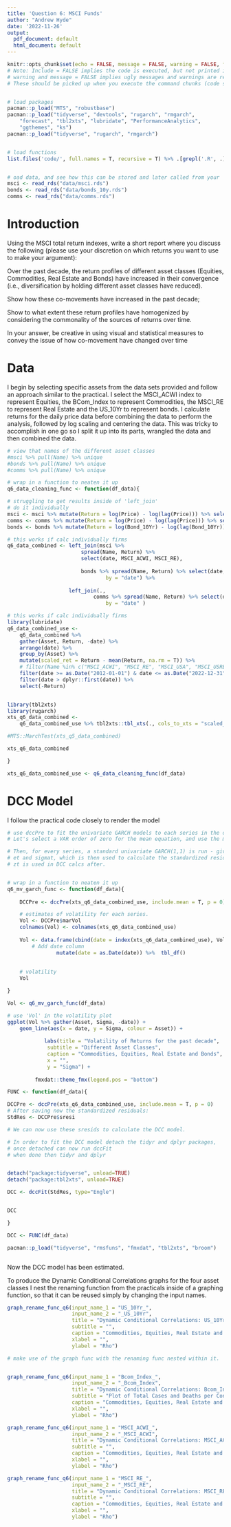 ```yaml
---
title: 'Question 6: MSCI Funds'
author: "Andrew Hyde"
date: '2022-11-26'
output:
  pdf_document: default
  html_document: default
---
```



```r

knitr::opts_chunk$set(echo = FALSE, message = FALSE, warning = FALSE, fig.width = 6, fig.height = 5, fig.pos="H", fig.pos = 'H')
# Note: Include = FALSE implies the code is executed, but not printed in your pdf.
# warning and message = FALSE implies ugly messages and warnings are removed from your pdf.
# These should be picked up when you execute the command chunks (code sections below) in your rmd, not printed in your paper!


# load packages
pacman::p_load("MTS", "robustbase")
pacman::p_load("tidyverse", "devtools", "rugarch", "rmgarch", 
    "forecast", "tbl2xts", "lubridate", "PerformanceAnalytics", 
    "ggthemes", "ks")
pacman::p_load("tidyverse", "rugarch", "rmgarch")


# load functions
list.files('code/', full.names = T, recursive = T) %>% .[grepl('.R', .)] %>% as.list() %>% walk(~source(.))


# oad data, and see how this can be stored and later called from your 'data' folder.
msci <- read_rds("data/msci.rds")
bonds <- read_rds("data/bonds_10y.rds")
comms <- read_rds("data/comms.rds")

```

# Introduction \label{Introduction}

Using the MSCI total return indexes, write a short report where you discuss the following (please
use your discretion on which returns you want to use to make your argument):

Over the past decade, the return profiles of different asset classes (Equities, Commodities,
Real Estate and Bonds) have increased in their convergence (i.e., diversification by holding
different asset classes have reduced).

Show how these co-movements have increased in the past decade;

Show to what extent these return profiles have homogenized by considering the commonality of the sources of returns over time.

In your answer, be creative in using visual and statistical measures to convey the issue of
how co-movement have changed over time

# Data
I begin by selecting specific assets from the data sets provided and follow an approach similar to the practical. I select the MSCI_ACWI index to represent Equities, the BCom_Index to represent Commodities, the MSCI_RE to represent Real Estate and the US_10Yr to represent bonds. I calculate returns for the daily price data before combining the data to perform the analysis, followed by log scaling and centering the data. This was tricky to accomplish in one go so I split it up into its parts, wrangled the data and then combined the data.

```r
# view that names of the different asset classes
#msci %>% pull(Name) %>% unique
#bonds %>% pull(Name) %>% unique
#comms %>% pull(Name) %>% unique

# wrap in a function to neaten it up
q6_data_cleaning_func <- function(df_data){

# struggling to get results inside of 'left_join'
# do it individually
msci <- msci %>% mutate(Return = log(Price) - log(lag(Price))) %>% select(-Price)
comms <- comms %>% mutate(Return = log(Price) - log(lag(Price))) %>% select(-Price)
bonds <- bonds %>% mutate(Return = log(Bond_10Yr) - log(lag(Bond_10Yr))) %>% select(-Bond_10Yr)

# this works if calc individually firms
q6_data_combined <- left_join(msci %>% 
                        spread(Name, Return) %>%
                        select(date, MSCI_ACWI, MSCI_RE),
                    
                        bonds %>% spread(Name, Return) %>% select(date, US_10Yr),
                                by = "date") %>% 
    
                    left_join(.,
                            comms %>% spread(Name, Return) %>% select(date, Bcom_Index),
                                by = "date" )

# this works if calc individually firms
library(lubridate)
q6_data_combined_use <- 
    q6_data_combined %>% 
    gather(Asset, Return, -date) %>% 
    arrange(date) %>% 
    group_by(Asset) %>% 
    mutate(scaled_ret = Return - mean(Return, na.rm = T)) %>% 
    # filter(Name %in% c("MSCI_ACWI", "MSCI_RE", "MSCI_USA", "MSCI_USREIT")) %>% 
    filter(date >= as.Date("2012-01-01") & date <= as.Date("2022-12-31")) %>% 
    filter(date > dplyr::first(date)) %>% 
    select(-Return)


library(tbl2xts)
library(rugarch)
xts_q6_data_combined <- 
    q6_data_combined_use %>% tbl2xts::tbl_xts(., cols_to_xts = "scaled_ret", spread_by = "Asset")

#MTS::MarchTest(xts_q5_data_combined)

xts_q6_data_combined

}

xts_q6_data_combined_use <- q6_data_cleaning_func(df_data)

```

# DCC Model
I follow the practical code closely to render the model

```r

# use dccPre to fit the univariate GARCH models to each series in the data frame of returns.
# Let's select a VAR order of zero for the mean equation, and use the mean of each series.

# Then, for every series, a standard univariate GARCH(1,1) is run - giving us:
# et and sigmat, which is then used to calculate the standardized resids, zt.
# zt is used in DCC calcs after.


# wrap in a function to neaten it up
q6_mv_garch_func <- function(df_data){
    
    DCCPre <- dccPre(xts_q6_data_combined_use, include.mean = T, p = 0)

    # estimates of volatility for each series.
    Vol <- DCCPre$marVol
    colnames(Vol) <- colnames(xts_q6_data_combined_use)
    
    Vol <- data.frame(cbind(date = index(xts_q6_data_combined_use), Vol)) %>% 
        # Add date column 
                mutate(date = as.Date(date)) %>%  tbl_df()
    
    
    # volatility
    Vol

}

Vol <- q6_mv_garch_func(df_data)


```


```r

# use 'Vol' in the volatility plot
ggplot(Vol %>% gather(Asset, Sigma, -date)) + 
    geom_line(aes(x = date, y = Sigma, colour = Asset)) + 
    
            labs(title = "Volatility of Returns for the past decade",
             subtitle = "Different Asset Classes",
             caption = "Commodities, Equities, Real Estate and Bonds",
             x = "",
             y = "Sigma") +
    
         fmxdat::theme_fmx(legend.pos = "bottom")

```





```r


FUNC <- function(df_data){

DCCPre <- dccPre(xts_q6_data_combined_use, include.mean = T, p = 0)
# After saving now the standardized residuals:
StdRes <- DCCPre$sresi

# We can now use these sresids to calculate the DCC model.

# In order to fit the DCC model detach the tidyr and dplyr packages, 
# once detached can now run dccFit
# when done then tidyr and dplyr 


detach("package:tidyverse", unload=TRUE)
detach("package:tbl2xts", unload=TRUE)

DCC <- dccFit(StdRes, type="Engle")


DCC

}

DCC <- FUNC(df_data)

pacman::p_load("tidyverse", "rmsfuns", "fmxdat", "tbl2xts", "broom")



```


Now the DCC model has been estimated.

To produce the Dynamic Conditional Correlations graphs for the four asset classes I nest the renaming function from the practicals inside of a graphing function, so that it can be reused simply by changing the input names.

```r

graph_rename_func_q6(input_name_1 = "US_10Yr_",
                     input_name_2 = "_US_10Yr",
                     title = "Dynamic Conditional Correlations: US_10Yr",
                     subtitle = "",
                     caption = "Commodities, Equities, Real Estate and Bonds",
                     xlabel = "",
                     ylabel = "Rho")

```


```r
# make use of the graph func with the renaming func nested within it.


graph_rename_func_q6(input_name_1 = "Bcom_Index_",
                     input_name_2 = "_Bcom_Index",
                     title = "Dynamic Conditional Correlations: Bcom_Index",
                     subtitle = "Plot of Total Cases and Deaths per Continent",
                     caption = "Commodities, Equities, Real Estate and Bonds",
                     xlabel = "",
                     ylabel = "Rho")

```



```r

graph_rename_func_q6(input_name_1 = "MSCI_ACWI_",
                     input_name_2 = "_MSCI_ACWI",
                     title = "Dynamic Conditional Correlations: MSCI_ACWI",
                     subtitle = "",
                     caption = "Commodities, Equities, Real Estate and Bonds",
                     xlabel = "",
                     ylabel = "Rho")

```



```r

graph_rename_func_q6(input_name_1 = "MSCI_RE_",
                     input_name_2 = "_MSCI_RE",
                     title = "Dynamic Conditional Correlations: MSCI_RE",
                     subtitle = "",
                     caption = "Commodities, Equities, Real Estate and Bonds",
                     xlabel = "",
                     ylabel = "Rho")

```






